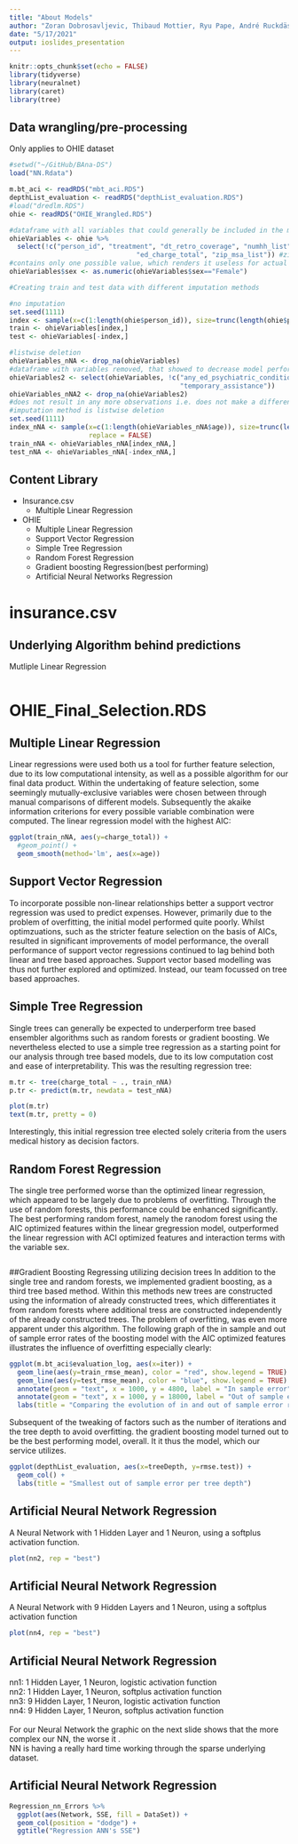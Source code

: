 ```yaml
---
title: "About Models"
author: "Zoran Dobrosavljevic, Thibaud Mottier, Ryu Pape, André Ruckdäschel"
date: "5/17/2021"
output: ioslides_presentation
---
```


```r
knitr::opts_chunk$set(echo = FALSE)
library(tidyverse)
library(neuralnet)
library(caret)
library(tree)
```


## Data wrangling/pre-processing
Only applies to OHIE dataset
```r
#setwd("~/GitHub/BAna-DS")
load("NN.Rdata")

m.bt_aci <- readRDS("mbt_aci.RDS")
depthList_evaluation <- readRDS("depthList_evaluation.RDS")
#load("dredlm.RDS")
ohie <- readRDS("OHIE_Wrangled.RDS")

#dataframe with all variables that could generally be included in the model
ohieVariables <- ohie %>% 
  select(!c("person_id", "treatment", "dt_retro_coverage", "numhh_list", "numhh_list",
                                "ed_charge_total", "zip_msa_list")) #zip_msa_list would generally work as predictor but it
#contains only one possible value, which renders it useless for actual predictions
ohieVariables$sex <- as.numeric(ohieVariables$sex=="Female")

#Creating train and test data with different imputation methods

#no imputation
set.seed(1111)
index <- sample(x=c(1:length(ohie$person_id)), size=trunc(length(ohie$person_id)*0.7), replace = FALSE)
train <- ohieVariables[index,]
test <- ohieVariables[-index,]

#listwise deletion
ohieVariables_nNA <- drop_na(ohieVariables)
#dataframe with variables removed, that showed to decrease model performance
ohieVariables2 <- select(ohieVariables, !c("any_ed_psychiatric_condition_or_substance_abuse", "food_assistance",
                                           "temporary_assistance"))
ohieVariables_nNA2 <- drop_na(ohieVariables2)
#does not result in any more observations i.e. does not make a difference for model performance if 
#imputation method is listwise deletion
set.seed(1111)
index_nNA <- sample(x=c(1:length(ohieVariables_nNA$age)), size=trunc(length(ohieVariables_nNA$age)*0.7),
                    replace = FALSE)
train_nNA <- ohieVariables_nNA[index_nNA,]
test_nNA <- ohieVariables_nNA[-index_nNA,]
```
## Content Library
- Insurance.csv
  - Multiple Linear Regression
- OHIE
  - Multiple Linear Regression
  - Support Vector Regression
  - Simple Tree Regression
  - Random Forest Regression
  - Gradient boosting Regression(best performing)
  - Artificial Neural Networks Regression

# insurance.csv

## Underlying Algorithm behind predictions
Mutliple Linear Regression
```r

```
# OHIE_Final_Selection.RDS

## Multiple Linear Regression
Linear regressions were used both us a tool for further feature selection, due to its low computational intensity, as well as a possible algorithm for our final data product.
Within the undertaking of feature selection, some seemingly mutually-exclusive variables were chosen between through manual comparisons of different models. Subsequently the akaike information criterions for every possible variable combination were computed.
The linear regression model with the highest AIC:
```r
ggplot(train_nNA, aes(y=charge_total)) +
  #geom_point() +
  geom_smooth(method='lm', aes(x=age))
```
## Support Vector Regression
To incorporate possible non-linear relationships better a support vectror regression was used to predict expenses. However, primarily due to the problem of overfitting, the initial model performed quite poorly. Whilst optimzuations, such as the stricter feature selection on the basis of AICs, resulted in significant improvements of model performance, the overall performance of support vector regressions continued to lag behind both linear and tree based approaches. Support vector based modelling was thus not further explored and optimized. Instead, our team focussed on tree based approaches.

## Simple Tree Regression
Single trees can generally be expected to underperform tree based ensembler algorithms such as random forests or gradient boosting. We nevertheless elected to use a simple tree regression as a starting point for our analysis through tree based models, due to its low computation cost and ease of interpretability.
This was the resulting regression tree:
```r
m.tr <- tree(charge_total ~ ., train_nNA)
p.tr <- predict(m.tr, newdata = test_nNA)
```
```r
plot(m.tr)
text(m.tr, pretty = 0)
```
Interestingly, this initial regression tree elected solely criteria from the users medical history as decision factors.

## Random Forest Regression
The single tree performed worse than the optimized linear regression, which appeared to be largely due to problems of overfitting. Through the use of random forests, this performance could be enhanced significantly. The best performing random forest, namely the ranodom forest using the AIC optimized features within the linear gregression model, outperformed the linear regression with ACI optimized features and interaction terms with the variable sex.
```r

```

##Gradient Boosting Regressing utilizing decision trees
In addition to the single tree and random forests, we implemented gradient boosting, as a third tree based method. Within this methods new trees are constructed using the information of already constructed trees, which differentiates it from random forests where additional tress are constructed independently of the already constructed trees. The problem of overfitting, was even more apparent under this algorithm.
The following graph of the in sample and out of sample error rates of the boosting model with the AIC optimized features illustrates the influence of overfitting especially clearly:
```r
ggplot(m.bt_aci$evaluation_log, aes(x=iter)) +
  geom_line(aes(y=train_rmse_mean), color = "red", show.legend = TRUE) +
  geom_line(aes(y=test_rmse_mean), color = "blue", show.legend = TRUE) + 
  annotate(geom = "text", x = 1000, y = 4800, label = "In sample error", color = "red") +
  annotate(geom = "text", x = 1000, y = 18000, label = "Out of sample error", color = "blue") +
  labs(title = "Comparing the evolution of in and out of sample error rates as the number of iterations increases")
```
Subsequent of the tweaking of factors such as the number of iterations and the tree depth to avoid overfitting. the gradient boosting model turned out to be the best performing model, overall. It it thus the model, which our service utilizes.
```r
ggplot(depthList_evaluation, aes(x=treeDepth, y=rmse.test)) +
  geom_col() +
  labs(title = "Smallest out of sample error per tree depth")
```


## Artificial Neural Network Regression
A Neural Network with 1 Hidden Layer and 1 Neuron, using a softplus activation function.
```r
plot(nn2, rep = "best")
```

## Artificial Neural Network Regression
A Neural Network with 9 Hidden Layers and 1 Neuron, using a softplus activation function
```r
plot(nn4, rep = "best")
```
  
  
## Artificial Neural Network Regression
nn1: 1 Hidden Layer, 1 Neuron, logistic activation function  
nn2: 1 Hidden Layer, 1 Neuron, softplus activation function  
nn3: 9 Hidden Layer, 1 Neuron, logistic activation function  
nn4: 9 Hidden Layer, 1 Neuron, softplus activation function  
<br />
For our Neural Network the graphic on the next slide shows that the more complex our NN, the worse it .  
NN is having a really hard time working through the sparse underlying dataset. 


## Artificial Neural Network Regression
```r
Regression_nn_Errors %>% 
  ggplot(aes(Network, SSE, fill = DataSet)) + 
  geom_col(position = "dodge") + 
  ggtitle("Regression ANN's SSE")
```
